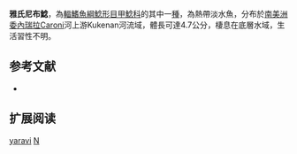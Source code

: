 {{Speciesbox
| name = 雅氏尼布鯰
| image = 
| image_width = 250px
| image_caption = 
| status = NE
| status_system = IUCN3.1
| genus = Neblinichthys
| species = yaravi
| authority = [[Steindachner|Steindachner]], 1915
| synonyms = *''Ancistrus yaravi'', Steindachner, 1915
*''Peckoltia yaravi'', Steindachner, 1915
}} 
'''雅氏尼布鯰'''，為[[輻鰭魚綱|輻鰭魚綱]][[鯰形目|鯰形目]][[甲鯰科|甲鯰科]]的其中一[[種|種]]，為熱帶淡水魚，分布於[[南美洲|南美洲]][[委內瑞拉|委內瑞拉]]Caroni河上游Kukenan河流域，體長可達4.7公分，棲息在底層水域，生活習性不明。

==参考文献==
*{{FishBase_species|genus=Neblinichthys|species=yaravi|year=2014|month=11}}

== 扩展阅读 ==
{{refbegin}}
{{wikispecies-inline|Neblinichthys yaravi|雅氏尼布鯰}}
{{refend}}
{{Taxonbar|from=Q6431122}}

[[Category:尼布鯰屬|yaravi]]
[[Category:1915年描述的魚類|N]]